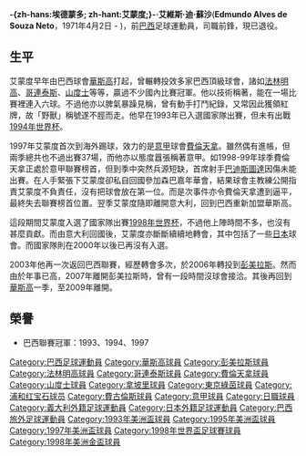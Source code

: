 {{noteta|G1=足球}}{{Football player infobox
| playername= -{zh-hans:埃德蒙多; zh-hant:艾蒙度;}-
| image = [[File:Edmundo.jpg|240px]]
| fullname = Edmundo Alves de Souza Neto
| nickname = 野獸
| dateofbirth = 1971年4月2日
| cityofbirth = Niterói
| countryofbirth = {{BRA}}
| height = 1.77米
| currentclub  =
| position = 前鋒
| youthyears =
| youthclubs =
| years = 1990-92<br> 1993-95<br> 1995<br> 1996<br> 1996-97<br> 1997-99<br> 1999-2000<br> 2000<br /> 2001<br> 2001<br> 2002<br> 2003<br> 2003<br /> 2004<br> 2005<br /> 2005<br /> 2006-2007<br> 2008-2009
| clubs = [[華斯高|華斯高]]<br /> [[彭美拉斯|彭美拉斯]]<br /> [[法林明高|法林明高]]<br /> [[哥連泰斯|哥連泰斯]]<br /> [[華斯高|華斯高]]<br /> [[費倫天拿|費倫天拿]]<br /> [[華斯高|華斯高]]<br /> [[山度士足球會|山度士]]<br /> [[那不勒斯足球俱乐部|拿玻里]]<br /> [[高士路體育會|古西路]]<br /> [[東京日視1969|東京日視1969]]<br /> [[浦和紅鑽|浦和紅鑽]]<br /> [[華斯高|華斯高]]<br /> [[富林明斯|富林明斯]]<br /> {{tsl|en|Nova Iguaçu Futebol Clube||諾瓦伊加亞古}}<br /> [[費古倫斯|費古倫斯]]<br /> [[彭美拉斯|彭美拉斯]]<BR>[[華斯高|華斯高]]
| caps(goals) = 23 (8)<br /> 133 (65)<br /> 14 (9)<br /> 23 (22)<br /> 44 (38) <br /> 37 (12)<br /> 17 (13)<br /> 20 (13)<br /> 17 (4)<br /> ? (6)<br /> 40 (25)<br /> 0 (0)<br /> 20 (7)<br /> 19 (7)<br /> 2 (1)<br /> 31 (15)<br /> 67 (29)
| nationalyears = 1993-2000
| nationalteam = {{fb|BRA}}
| nationalcaps(goals) = 36 (12)
| pcupdate = 
| ntupdate =  2006
}}
'''-{zh-hans:埃德蒙多; zh-hant:艾蒙度;}-·艾維斯·迪·蘇沙'''('''Edmundo Alves de Souza Neto'''，1971年4月2日 - )，前[[巴西|巴西]]足球運動員，司職前鋒，現已退役。

== 生平 ==
艾蒙度早年由巴西球會[[華斯高|華斯高]]打起，曾輾轉投效多家巴西頂級球會，諸如[[法林明高|法林明高]]、[[哥連泰斯|哥連泰斯]]、[[山度士足球會|山度士]]等等，贏過不少國內比賽冠軍。他以技術稱著，能在一場比賽裡連入六球。不過他亦以脾氣暴躁見稱，曾有動手打鬥紀錄，又常因此獲領紅牌，故「野獸」稱號遂不脛而走。他早在1993年已入選國家隊出賽，但未有出戰[[1994年世界杯|1994年世界杯]]。

1997年艾蒙度首次到海外踢球，效力的是[[意甲|意甲]]球會[[費倫天拿|費倫天拿]]。雖然偶有進帳，但兩季總共也不過出賽37場，而他亦以態度囂張稱著意甲。如1998-99年球季費倫天拿正處於意甲聯賽榜首，但到季中突然兵源短缺，首席射手[[巴迪斯圖達|巴迪斯圖達]]因傷未能出賽。在人手緊張下艾蒙度卻私自回國參加森巴嘉年華會，結果球會主教練公開指責艾蒙度不負責任，沒有把球會放在第一位。而是次事件亦令費倫天拿遭到逼平，最終失去聯賽榜首位置。翌季艾蒙度隨即離開意大利，回到巴西重新加盟華斯高。

這段期間艾蒙度入選了國家隊出賽[[1998年世界杯|1998年世界杯]]，不過他上陣時間不多，也沒有甚麼貢獻。而由意大利回國後，艾蒙度亦斷斷續續地轉會，其中包括了一些[[日本|日本]]球會。而國家隊則在2000年以後已再沒有入選。

2003年他再一次返回巴西聯賽，經歷轉會多次，於2006年轉投到[[彭美拉斯|彭美拉斯]]。然而由於年事已高，2007年離開彭美拉斯時，曾有一段時間沒球會接洽。其後再回到[[華斯高|華斯高]]一季，至2009年離開。

== 榮譽 ==
* 巴西聯賽冠軍：1993、1994、1997

{{1998年世界盃足球賽巴西參賽名單}}

{{DEFAULTSORT:Edmundo}}
[[Category:巴西足球運動員|Category:巴西足球運動員]]
[[Category:華斯高球員|Category:華斯高球員]]
[[Category:彭美拉斯球員|Category:彭美拉斯球員]]
[[Category:法林明高球員|Category:法林明高球員]]
[[Category:哥連泰斯球員|Category:哥連泰斯球員]]
[[Category:費倫天拿球員|Category:費倫天拿球員]]
[[Category:山度士球員|Category:山度士球員]]
[[Category:拿坡里球員|Category:拿坡里球員]]
[[Category:東京綠茵球員|Category:東京綠茵球員]]
[[Category:浦和红宝石球员|Category:浦和红宝石球员]]
[[Category:費古倫斯球員|Category:費古倫斯球員]]
[[Category:意甲球員|Category:意甲球員]]
[[Category:日職球員|Category:日職球員]]
[[Category:義大利外籍足球運動員|Category:義大利外籍足球運動員]]
[[Category:日本外籍足球運動員|Category:日本外籍足球運動員]]
[[Category:巴西旅外足球運動員|Category:巴西旅外足球運動員]]
[[Category:1993年美洲盃球員|Category:1993年美洲盃球員]]
[[Category:1995年美洲盃球員|Category:1995年美洲盃球員]]
[[Category:1997年美洲盃球員|Category:1997年美洲盃球員]]
[[Category:1998年世界盃足球賽球員|Category:1998年世界盃足球賽球員]]
[[Category:1998年美洲金盃球員|Category:1998年美洲金盃球員]]